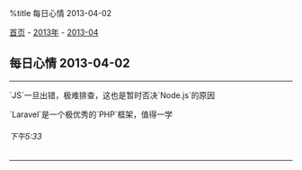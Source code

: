 %title 每日心情 2013-04-02

[[../../../index|首页]] - [[../index|2013年]] - [[index|2013-04]]
==每日心情 2013-04-02==
----
`JS`一旦出错，极难排查，这也是暂时否决`Node.js`的原因

`Laravel`是一个极优秀的`PHP`框架，值得一学
======下午5:33======
----
